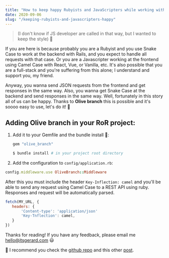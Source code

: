 ```yaml
---
title: "How to keep happy Rubyists and JavaScripters while working with REST APIs 🐫🐍"
date: 2020-09-06
slug: "/keeping-rubyists-and-javascripters-happy"
---
```


> (I don't know if JS developer are called in that way, but I wanted to keep the style) 👀

If you are here is because probably you are a Rubyist and you use Snake Case to work at the backend with Rails, and you expect to handle all requests with that case. Or you are a Javascripter working at the frontend using Camel Case with React, Vue, or Vanilla, etc. It's also possible that you are a full-stack and you're suffering from this alone; I understand and support you, my friend.

Anyway, you wanna send JSON requests from the frontend and get responses in the same way. Also, you wanna get Snake Case at the backend and send responses in the same way. Well, fortunately in this story all of us can be happy. Thanks to **Olive branch** this is possible and it's soooo easy to use, let's do it! 👐

## Adding Olive branch in your RoR project:

1. Add it to your Gemfile and the bundle install 💎:

   ```ruby :title=.Gemfile
   gem "olive_branch"
   ```

   ```bash
   $ bundle install # in your project root directory
   ```

2. Add the configuration to `config/application.rb`:

```:title=config/application.rb
config.middleware.use OliveBranch::Middleware
```

After this you must include the header `Key-Inflection: camel` and you'll be able to send any request using Camel Case to a REST API using ruby. Responses and request will be automatically parsed.

```js
fetch(MY_URL, {
   headers: {
       'Content-type': 'application/json'
       'Key-Tnflection': camel,
   }
})
```

Thanks for reading! If you have any feedback, please email me <hello@itsgerard.com> 😃

📌 I recommend you check the [github repo](https://github.com/vigetlabs/olive_branch) and this other [post](https://www.viget.com/articles/introducing-olivebranch/).
